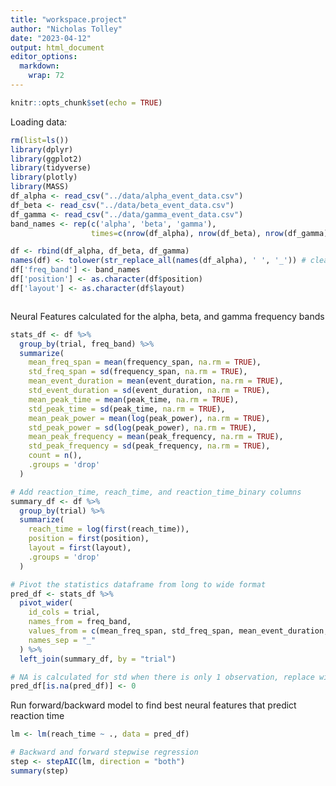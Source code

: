```yaml
---
title: "workspace.project"
author: "Nicholas Tolley"
date: "2023-04-12"
output: html_document
editor_options: 
  markdown: 
    wrap: 72
---
```


```r
knitr::opts_chunk$set(echo = TRUE)
```

Loading data*:*

```r
rm(list=ls())
library(dplyr)
library(ggplot2)
library(tidyverse)
library(plotly)
library(MASS)
df_alpha <- read_csv("../data/alpha_event_data.csv")
df_beta <- read_csv("../data/beta_event_data.csv")
df_gamma <- read_csv("../data/gamma_event_data.csv")
band_names <- rep(c('alpha', 'beta', 'gamma'),
                  times=c(nrow(df_alpha), nrow(df_beta), nrow(df_gamma)))

df <- rbind(df_alpha, df_beta, df_gamma)
names(df) <- tolower(str_replace_all(names(df_alpha), ' ', '_')) # clean names
df['freq_band'] <- band_names
df['position'] <- as.character(df$position)
df['layout'] <- as.character(df$layout)



```

Neural Features calculated for the alpha, beta, and gamma frequency
bands

```r
stats_df <- df %>%
  group_by(trial, freq_band) %>%
  summarize(
    mean_freq_span = mean(frequency_span, na.rm = TRUE),
    std_freq_span = sd(frequency_span, na.rm = TRUE),
    mean_event_duration = mean(event_duration, na.rm = TRUE),
    std_event_duration = sd(event_duration, na.rm = TRUE),
    mean_peak_time = mean(peak_time, na.rm = TRUE),
    std_peak_time = sd(peak_time, na.rm = TRUE),
    mean_peak_power = mean(log(peak_power), na.rm = TRUE),
    std_peak_power = sd(log(peak_power), na.rm = TRUE),
    mean_peak_frequency = mean(peak_frequency, na.rm = TRUE),
    std_peak_frequency = sd(peak_frequency, na.rm = TRUE),
    count = n(),
    .groups = 'drop'
  ) 

# Add reaction_time, reach_time, and reaction_time_binary columns
summary_df <- df %>%
  group_by(trial) %>%
  summarize(
    reach_time = log(first(reach_time)),
    position = first(position),
    layout = first(layout),
    .groups = 'drop'
  )

# Pivot the statistics dataframe from long to wide format
pred_df <- stats_df %>%
  pivot_wider(
    id_cols = trial,
    names_from = freq_band,
    values_from = c(mean_freq_span, std_freq_span, mean_event_duration, std_event_duration, mean_peak_time, std_peak_time, mean_peak_power, std_peak_power, mean_peak_frequency, std_peak_frequency, count),
    names_sep = "_"
  ) %>%
  left_join(summary_df, by = "trial")

# NA is calculated for std when there is only 1 observation, replace with zero
pred_df[is.na(pred_df)] <- 0
```

Run forward/backward model to find best neural features that predict
reaction time

```r
lm <- lm(reach_time ~ ., data = pred_df)

# Backward and forward stepwise regression
step <- stepAIC(lm, direction = "both")
summary(step)
```
